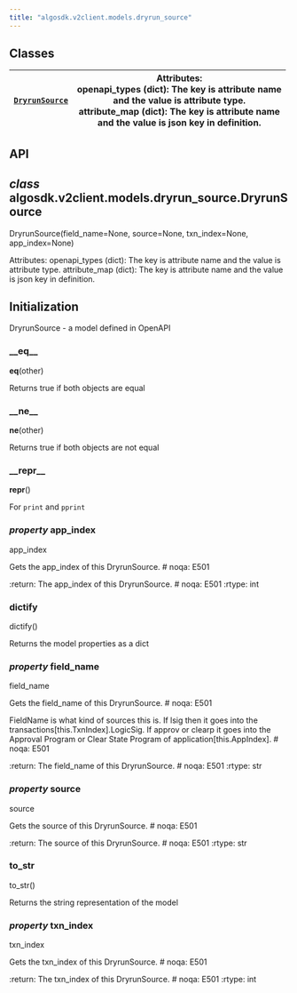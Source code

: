 ```yaml
---
title: "algosdk.v2client.models.dryrun_source"
---
```


<a id="module-algosdk.v2client.models.dryrun_source"></a>

<a id="algosdk-v2client-models-dryrun-source"></a>

<a id="module-contents"></a>

<a id="classes"></a>

## Classes

| [`DryrunSource`](#algosdk.v2client.models.dryrun_source.DryrunSource)   | Attributes:<br/>openapi_types (dict): The key is attribute name<br/>and the value is attribute type.<br/>attribute_map (dict): The key is attribute name<br/>and the value is json key in definition.   |
|-------------------------------------------------------------------------|---------------------------------------------------------------------------------------------------------------------------------------------------------------------------------------------------------|

<a id="api"></a>

## API

<a id="algosdk.v2client.models.dryrun_source.DryrunSource"></a>

## *class* algosdk.v2client.models.dryrun_source.DryrunSource

DryrunSource(field_name=None, source=None, txn_index=None, app_index=None)

Attributes:
openapi_types (dict): The key is attribute name
and the value is attribute type.
attribute_map (dict): The key is attribute name
and the value is json key in definition.

## Initialization

DryrunSource - a model defined in OpenAPI

<a id="algosdk.v2client.models.dryrun_source.DryrunSource.__eq__"></a>

### \_\_eq_\_

__eq__(other)

Returns true if both objects are equal

<a id="algosdk.v2client.models.dryrun_source.DryrunSource.__ne__"></a>

### \_\_ne_\_

__ne__(other)

Returns true if both objects are not equal

<a id="algosdk.v2client.models.dryrun_source.DryrunSource.__repr__"></a>

### \_\_repr_\_

__repr__()

For `print` and `pprint`

<a id="algosdk.v2client.models.dryrun_source.DryrunSource.app_index"></a>

### *property* app_index

app_index

Gets the app_index of this DryrunSource.  # noqa: E501

:return: The app_index of this DryrunSource.  # noqa: E501
:rtype: int

<a id="algosdk.v2client.models.dryrun_source.DryrunSource.dictify"></a>

### dictify

dictify()

Returns the model properties as a dict

<a id="algosdk.v2client.models.dryrun_source.DryrunSource.field_name"></a>

### *property* field_name

field_name

Gets the field_name of this DryrunSource.  # noqa: E501

FieldName is what kind of sources this is. If lsig then it goes into the transactions[this.TxnIndex].LogicSig. If approv or clearp it goes into the Approval Program or Clear State Program of application[this.AppIndex].  # noqa: E501

:return: The field_name of this DryrunSource.  # noqa: E501
:rtype: str

<a id="algosdk.v2client.models.dryrun_source.DryrunSource.source"></a>

### *property* source

source

Gets the source of this DryrunSource.  # noqa: E501

:return: The source of this DryrunSource.  # noqa: E501
:rtype: str

<a id="algosdk.v2client.models.dryrun_source.DryrunSource.to_str"></a>

### to_str

to_str()

Returns the string representation of the model

<a id="algosdk.v2client.models.dryrun_source.DryrunSource.txn_index"></a>

### *property* txn_index

txn_index

Gets the txn_index of this DryrunSource.  # noqa: E501

:return: The txn_index of this DryrunSource.  # noqa: E501
:rtype: int
